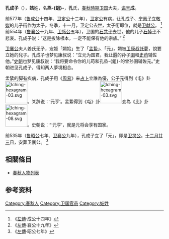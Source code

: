 {{模板:Infobox 先秦人物
|名稱=孔成子
|姓=[[姞姓|姞]]
|氏=孔
|名=烝-{鉏}-
|字=
|别名=
|别字=
|諡号=
|官位=
|時代=春秋
|國家=[[卫国|卫国]]
|出生日期=
|逝世日期=
|父=[[得闾叔穀|得闾叔穀]]
|子女=[[孔羈|孔羈]]
}}
'''孔成子'''（{{bd|？||？||catIdx=K孔}}），'''姞'''姓，名'''烝-{鉏}-'''，'''孔'''氏，[[春秋時期|春秋時期]][[卫国|卫国]]大夫，[[谥号|谥号]]'''成'''。

前577年（[[鲁成公|鲁成公]]十四年、[[卫定公|卫定公]]十二年），[[卫定公|卫定公]]有病，让孔成子、[[宁惠子|宁惠子]]立[[敬姒|敬姒]]的儿子衎作为太子。冬季，十一月，卫定公去世，太子衎即位，就是[[卫献公|卫献公]]。 <ref>《[[左傳|左傳]]·成公十四年》</ref>前554年（[[鲁襄公|鲁襄公]]十九年、[[卫殇公|卫殇公]]五年），卫国的[[石共子|石共子]]去世，他的儿子[[石悼子|石悼子]]不悲哀。孔成子说：“这是拔除根本，一定不能保有他的宗族。” <ref>《[[左傳|左傳]]·襄公十九年》</ref>

[[卫襄公|卫襄公]]夫人姜氏无子，宠姬「婤姶」生了「[[孟絷|孟絷]]」、「元」，婤被[[卫康叔|卫康叔]][[託夢|託夢]]，說要立她的兒子。孔成子也梦见康叔说：“立元为国君，我让[[孔羈|羁]]的孙子[[孔圉|圉]]和[[史苟|史苟]]辅佐他。”[[史朝|史朝]]也梦见康叔说：“我将要命令你的儿苟和孔烝-{鉏}-的曾孙圉辅佐元。”史朝进见孔成子，得知两人夢境相合。

孟絷的脚有疾病，孔成子用《[[周易|周易]]》来[[占卜|占卜]]立誰為優，公子元得到《屯》卦[[File:Iching-hexagram-03.svg|70px]]。爻辞说：‘元亨’。孟絷得到《屯》卦[[File:Iching-hexagram-03.svg|70px]]变為《比》卦[[File:Iching-hexagram-08.svg|70px]]。史朝说：“‘元亨’，就是元将会享有国家。

前535年（[[鲁昭公|鲁昭公]]七年、[[卫襄公|卫襄公]]九年），孔成子立了「元」，即是[[卫灵公|卫灵公]]。[[十二月廿三|十二月廿三]]日，安葬卫襄公。 <ref>《[[左傳|左傳]]·昭公七年》</ref>

== 相關條目 ==
*[[春秋人物列表|春秋人物列表]]

==参考资料==
{{reflist|2}}
[[Category:春秋人|Category:春秋人]]
[[Category:卫国官员|Category:卫国官员]]
[[Category:姞姓|Category:姞姓]]